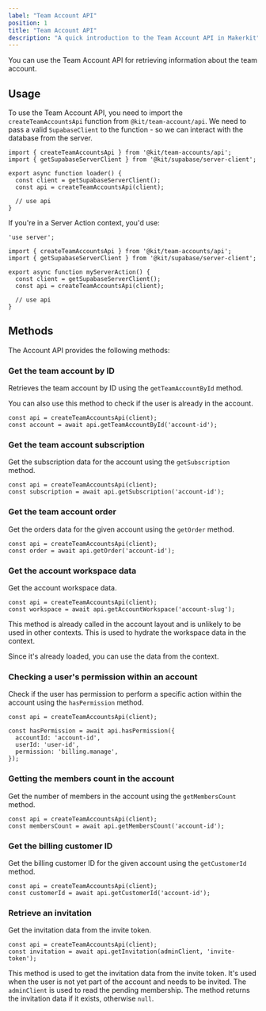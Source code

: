 ```yaml
---
label: "Team Account API"
position: 1
title: "Team Account API"
description: "A quick introduction to the Team Account API in Makerkit"
---
```


You can use the Team Account API for retrieving information about the team account.

## Usage

To use the Team Account API, you need to import the `createTeamAccountsApi` function from `@kit/team-account/api`. We need to pass a valid `SupabaseClient` to the function - so we can interact with the database from the server.

```tsx
import { createTeamAccountsApi } from '@kit/team-accounts/api';
import { getSupabaseServerClient } from '@kit/supabase/server-client';

export async function loader() {
  const client = getSupabaseServerClient();
  const api = createTeamAccountsApi(client);

  // use api
}
```

If you're in a Server Action context, you'd use:

```tsx
'use server';

import { createTeamAccountsApi } from '@kit/team-accounts/api';
import { getSupabaseServerClient } from '@kit/supabase/server-client';

export async function myServerAction() {
  const client = getSupabaseServerClient();
  const api = createTeamAccountsApi(client);
  
  // use api
}
```

## Methods

The Account API provides the following methods:

### Get the team account by ID

Retrieves the team account by ID using the `getTeamAccountById` method.

You can also use this method to check if the user is already in the account.

```tsx
const api = createTeamAccountsApi(client);
const account = await api.getTeamAccountById('account-id');
```

### Get the team account subscription

Get the subscription data for the account using the `getSubscription` method.

```tsx
const api = createTeamAccountsApi(client);
const subscription = await api.getSubscription('account-id');
```

### Get the team account order

Get the orders data for the given account using the `getOrder` method.

```tsx
const api = createTeamAccountsApi(client);
const order = await api.getOrder('account-id');
```

### Get the account workspace data

Get the account workspace data.

```tsx
const api = createTeamAccountsApi(client);
const workspace = await api.getAccountWorkspace('account-slug');
```

This method is already called in the account layout and is unlikely to be used in other contexts. This is used to hydrate the workspace data in the context.

Since it's already loaded, you can use the data from the context.

### Checking a user's permission within an account

Check if the user has permission to perform a specific action within the account using the `hasPermission` method.

```tsx
const api = createTeamAccountsApi(client);

const hasPermission = await api.hasPermission({
  accountId: 'account-id',
  userId: 'user-id',
  permission: 'billing.manage',
});
```

### Getting the members count in the account

Get the number of members in the account using the `getMembersCount` method.

```tsx
const api = createTeamAccountsApi(client);
const membersCount = await api.getMembersCount('account-id');
```

### Get the billing customer ID

Get the billing customer ID for the given account using the `getCustomerId` method.

```tsx
const api = createTeamAccountsApi(client);
const customerId = await api.getCustomerId('account-id');
```

### Retrieve an invitation

Get the invitation data from the invite token.

```tsx
const api = createTeamAccountsApi(client);
const invitation = await api.getInvitation(adminClient, 'invite-token');
```

This method is used to get the invitation data from the invite token. It's used when the user is not yet part of the account and needs to be invited. The `adminClient` is used to read the pending membership. The method returns the invitation data if it exists, otherwise `null`.
